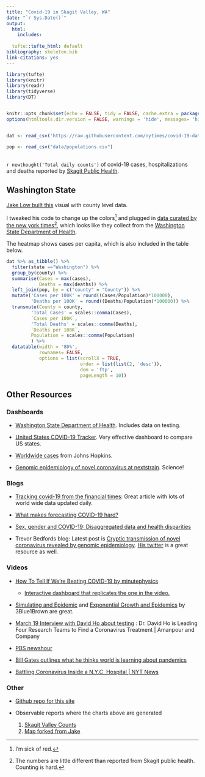 ```yaml
---
title: "Covid-19 in Skagit Valley, WA"
date: "`r Sys.Date()`"
output:
  html: 
    includes: 
     
  tufte::tufte_html: default
bibliography: skeleton.bib
link-citations: yes
---
```


```r
library(tufte)
library(knitr)
library(readr) 
library(tidyverse)
library(DT)


knitr::opts_chunk$set(echo = FALSE, tidy = FALSE, cache.extra = packageVersion('tufte'))
options(htmltools.dir.version = FALSE, warnings = 'hide', messages= 'hide')


dat <- read_csv('https://raw.githubusercontent.com/nytimes/covid-19-data/master/us-counties.csv')

pop <- read_csv("data/populations.csv")

```


## 

`r newthought('Total daily counts')` of covid-19 cases, hospitalizations and deaths reported by [Skagit Public Health](https://www.skagitcounty.net/Departments/HealthDiseases/coronavirus.htm). 


<div id="skagitCaseChart" style="max-width:700px" ></div>

<div id="SkagitHospitalChart" style="max-width:700px"></div>

<div id="SkagitDeathChart" style="max-width:700px"></div>

## Washington State

[Jake Low built this](https://observablehq.com/@jake-low/covid-19-in-washington-state) visual with county level data. 

I tweaked his code to change up the colors^[I'm sick of red.] and plugged in [ data curated by the new york times](https://github.com/nytimes/covid-19-data)^[The numbers are little different than reported from Skagit public health. Counting is hard.], which looks like they collect from the [Washington State Department of Health](https://www.doh.wa.gov/emergencies/coronavirus). 


The heatmap shows cases per capita, which is also included in the table below. 



<div id="chart" style="max-width:1000px"></div>


 

```r


dat %>% as_tibble() %>% 
  filter(state =="Washington") %>% 
  group_by(county) %>% 
  summarise(Cases = max(cases), 
            Deaths = max(deaths)) %>% 
  left_join(pop, by = c("county" = "County")) %>% 
  mutate('Cases per 100K' = round((Cases/Population)*100000), 
         'Deaths per 100K' = round((Deaths/Population)*100000)) %>% 
  transmute(County = county, 
         'Total Cases' = scales::comma(Cases), 
         `Cases per 100K`, 
         'Total Deaths' = scales::comma(Deaths), 
         `Deaths per 100K`, 
         Population = scales::comma(Population)
         ) %>% 
  datatable(width = '80%', 
            rownames= FALSE, 
            options = list(scrollX = TRUE,
                           order = list(list(2, 'desc')), 
                           dom = 'ftp', 
                           pageLength = 10))

```


## Other Resources 

### Dashboards 

- [Washington State Department of Health](https://www.doh.wa.gov/emergencies/coronavirus). Includes data on testing. 

- [United States COVID-19 Tracker](https://schnerd.github.io/us-covid-dashboard/). Very effective dashboard to compare US states. 

- [Worldwide cases](https://gisanddata.maps.arcgis.com/apps/opsdashboard/index.html#/bda7594740fd40299423467b48e9ecf6) from Johns Hopkins. 

- [Genomic epidemiology of novel coronavirus at nextstrain](https://nextstrain.org/ncov). Science! 


### Blogs

 - [Tracking covid-19 from the financial times](https://www.ft.com/coronavirus-latest): Great article with lots of world wide data updated daily.  

 - [What makes forecasting COVID-19 hard?](https://robjhyndman.com/hyndsight/forecasting-covid19/)

 - [Sex, gender and COVID-19: Disaggregated data and health disparities](https://blogs.bmj.com/bmjgh/2020/03/24/sex-gender-and-covid-19-disaggregated-data-and-health-disparities/)

 - Trevor Bedfords blog: Latest post is [Cryptic transmission of novel coronavirus revealed by genomic epidemiology](https://bedford.io/blog/). [His twitter](https://twitter.com/trvrb) is a great resource as well.   
 

### Videos 
 
- [How To Tell If We're Beating COVID-19 by minutephysics](https://www.youtube.com/watch?v=54XLXg4fYsc)
   - [Interactive dashboard that replicates the one in the video.](https://observablehq.com/@yy/covid-19-confirmed-vs-new-cases) 

- [Simulating and Epidemic](https://www.youtube.com/channel/UCYO_jab_esuFRV4b17AJtAw) and [Exponential Growth and Epidemics](https://www.youtube.com/watch?v=Kas0tIxDvrg) by 3Blue1Brown are great. 
 
- [March 19 Interview with David Ho about testing](https://www.youtube.com/watch?v=2B-rYVWmqoI) : Dr. David Ho is Leading Four Research Teams to Find a Coronavirus Treatment | Amanpour and Company

- [PBS newshour](https://www.pbs.org/newshour/health/watch-live-confronting-coronavirus-a-pbs-newshour-special) 

- [Bill Gates outlines what he thinks world is learning about pandemics](https://www.youtube.com/watch?v=iNLiUN0l7ws)

- [Battling Coronavirus Inside a N.Y.C. Hospital | NYT News](https://www.youtube.com/watch?v=bE68xVXf8Kw)

### Other 

 - [Github repo for this site](https://github.com/skagitstats/covid-19) 

 - Observable reports where the charts above are generated  
    1. [Skagit Valley Counts](https://observablehq.com/@marshallbrown/covid-19-in-washington-state1)
    2. [Map forked from Jake](https://observablehq.com/@marshallbrown/covid-19-in-washington-state/2) 


<script type="module">

// Load the Observable runtime and inspector.
import {Runtime, Inspector, Library} from "https://cdn.jsdelivr.net/npm/@observablehq/runtime@4/dist/runtime.js";

const runtime = new Runtime(Object.assign(new Library, {width: 500}));
const main = runtime.module(notebook, name => {
  if (name === "skagitCaseChart") {
    return new Inspector(document.querySelector("#skagitCaseChart"));
  }
  
 if (name === "SkagitDeathChart") {
    return new Inspector(document.querySelector("#SkagitDeathChart"));
  }
  if(name === "SkagitHospitalChart"){
    return new Inspector(document.querySelector("#SkagitHospitalChart"));
  }
});

// Your notebook, compiled as an ES module.
import notebook from "https://api.observablehq.com/@marshallbrown/covid-19-in-washington-state.js?v=3";


</script>




<script type="module">

// Load the Observable runtime and inspector.
import {Runtime, Inspector, Library} from "https://cdn.jsdelivr.net/npm/@observablehq/runtime@4/dist/runtime.js";
import notebook2 from "https://api.observablehq.com/@marshallbrown/covid-19-in-washington-state/2.js?v=3";

const runtime2 = new Runtime(Object.assign(new Library, {width: 800}));
const main2 = runtime2.module(notebook2, name => {
  if (name === "chart") {
    return new Inspector(document.querySelector("#chart"));
  }
  

});

// Your notebook, compiled as an ES module.


</script>


